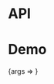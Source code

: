 

<Meta title="Packages/Avatars/StatusIndicator" component={StatusIndicator} />

# API

<ArgsTable />

# Demo

<Canvas>
  <Story
    name="StatusIndicator"
    argTypes={{
      children: { control: 'text' }
    }}
    args={{
      'aria-label': 'Label',
      children: 'Offline'
    }}
    parameters={{
      design: {
        allowFullscreen: true,
        type: 'figma',
        url: 'https://www.figma.com/file/6g87L4FdKZTA3knt3Rsfdx/Garden?node-id=10927%3A45275'
      }
    }}
  >
    {args => <StatusIndicatorStory {...args} />}
  </Story>
</Canvas>
